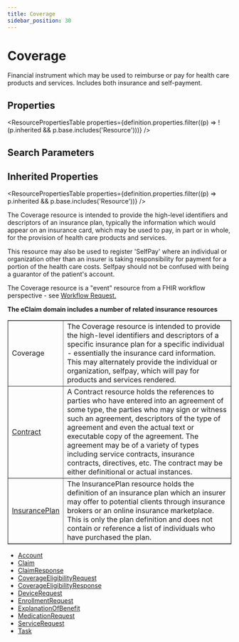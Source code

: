 ```yaml
---
title: Coverage
sidebar_position: 30
---
```



# Coverage

Financial instrument which may be used to reimburse or pay for health care products and services. Includes both insurance and self-payment.

<Tabs queryString="section">
  <TabItem value="schema" label="Schema" default>

## Properties

<ResourcePropertiesTable
  properties={definition.properties.filter((p) => !(p.inherited && p.base.includes('Resource')))}
/>

## Search Parameters

<SearchParamsTable searchParams={definition.searchParameters} />

## Inherited Properties

<ResourcePropertiesTable properties={definition.properties.filter((p) => p.inherited && p.base.includes('Resource'))} />

  </TabItem>
  <TabItem value="usage" label="Usage">
<div> <a name="scope"></a> <p> The <Link to="/docs/api/fhir/resources/coverage">Coverage</Link> resource is intended to provide the high-level identifiers and descriptors of an insurance plan, typically the information which would  appear on an insurance card, which may be used to pay, in part or in whole, for the provision of health care products and services.  </p> <p> This resource may also be used to register 'SelfPay' where an individual or organization other than an insurer is taking responsibility for payment for a  portion of the health care costs. Selfpay should not be confused with being a guarantor of the patient's account. </p> <p>The <Link to="/docs/api/fhir/resources/coverage">Coverage</Link> resource is a "event" resource from a FHIR workflow perspective - see <a href="https://www.hl7.org/fhir/workflow.html#event">Workflow Request.</a></p> </div>
  </TabItem>
  <TabItem value="relationships" label="Relationships">
<div> <a name="bnr"></a> <p> <b>The eClaim domain includes a number of related insurance resources</b> </p> <table border="1" cellpadding="1" cellspacing="2" frame="box"> <tbody><tr> <td>Coverage</td> <td>The <Link to="/docs/api/fhir/resources/coverage">Coverage</Link> resource is intended to provide the high-level identifiers and descriptors of a specific insurance plan for a specific individual - essentially the insurance card information. This may alternately provide the individual or organization, selfpay,  which will pay for products and services rendered.</td> </tr> <tr> <td><a href="/docs/api/fhir/resources/contract">Contract</a></td> <td>A <Link to="/docs/api/fhir/resources/contract">Contract</Link> resource holds the references to parties who have entered into an agreement of some type, the parties who may sign or witness such an agreement, descriptors of the type of agreement and even the actual text or executable copy of the agreement. The agreement may be of  a variety of types including service contracts, insurance contracts, directives, etc. The contract may be either definitional or actual instances. </td> </tr> <tr> <td><a href="/docs/api/fhir/resources/insuranceplan">InsurancePlan</a></td> <td>The <Link to="/docs/api/fhir/resources/insuranceplan">InsurancePlan</Link> resource holds the definition of an insurance plan which an insurer may offer to potential clients through insurance brokers or an online insurance marketplace. This is only the plan definition and does not contain or reference  a list of individuals who have purchased the plan. </td> </tr> </tbody></table> </div>
  </TabItem>

  <TabItem value="referencedBy" label="Referenced By">
<ul><li><a href="/docs/api/fhir/resources/account">Account</a></li>
<li><a href="/docs/api/fhir/resources/claim">Claim</a></li>
<li><a href="/docs/api/fhir/resources/claimresponse">ClaimResponse</a></li>
<li><a href="/docs/api/fhir/resources/coverageeligibilityrequest">CoverageEligibilityRequest</a></li>
<li><a href="/docs/api/fhir/resources/coverageeligibilityresponse">CoverageEligibilityResponse</a></li>
<li><a href="/docs/api/fhir/resources/devicerequest">DeviceRequest</a></li>
<li><a href="/docs/api/fhir/resources/enrollmentrequest">EnrollmentRequest</a></li>
<li><a href="/docs/api/fhir/resources/explanationofbenefit">ExplanationOfBenefit</a></li>
<li><a href="/docs/api/fhir/resources/medicationrequest">MedicationRequest</a></li>
<li><a href="/docs/api/fhir/resources/servicerequest">ServiceRequest</a></li>
<li><a href="/docs/api/fhir/resources/task">Task</a></li></ul>
  </TabItem>
</Tabs>
